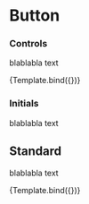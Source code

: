 

<Meta title="Design System/Slider" component={Slider} />

# Button

### Controls

blablabla text

<Canvas>
  <Story name="controls">{Template.bind({})}</Story>
</Canvas>

### Initials

blablabla text

<Story name="initials">
  <div>
    <Slider
      size="small"
      defaultValue={70}
      aria-label="Small"
      valueLabelDisplay="auto"
    />
  </div>
</Story>

## Standard

blablabla text


<Story name="standard">{Template.bind({})}</Story>
